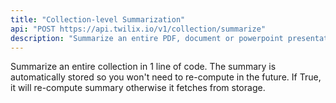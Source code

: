 ```yaml
---
title: "Collection-level Summarization"
api: "POST https://api.twilix.io/v1/collection/summarize"
description: "Summarize an entire PDF, document or powerpoint presentation"
---
```


<Snippet file="installation.mdx" />
Summarize an entire collection in 1 line of code. The summary is automatically stored so you won't need to re-compute in the 
future.
<Snippet file="param-collection.mdx">
<Snippet file="param-fields.mdx">
<Snippet file="param-where.mdx">
<ParamField body="refresh" type="boolean">
  If True, it will re-compute summary otherwise it fetches from storage.
</ParamField>

<Snippet file="header-application-type.mdx" />
